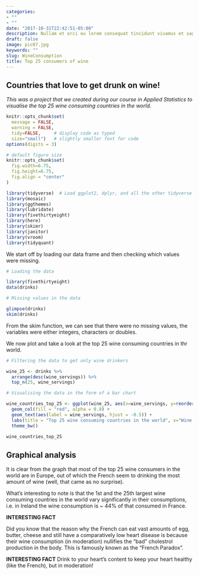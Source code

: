 ```yaml
---
categories:
- ""
- ""
date: "2017-10-31T22:42:51-05:00"
description: Nullam et orci eu lorem consequat tincidunt vivamus et sagittis magna sed nunc rhoncus condimentum sem. In efficitur ligula tate urna. Maecenas massa sed magna lacinia magna pellentesque lorem ipsum dolor. Nullam et orci eu lorem consequat tincidunt. Vivamus et sagittis tempus.
draft: false
image: pic07.jpg
keywords: ""
slug: WineConsumption
title: Top 25 consumers of wine
---
```


## Countries that love to get drunk on wine!

*This was a project that we created during our course in Applied Statistics to visualise the top 25 wine consuming countries in the world.* 

```r
knitr::opts_chunk$set(
  message = FALSE, 
  warning = FALSE, 
  tidy=FALSE,     # display code as typed
  size="small")   # slightly smaller font for code
options(digits = 3)

# default figure size
knitr::opts_chunk$set(
  fig.width=6.75, 
  fig.height=6.75,
  fig.align = "center"
)
```


```r
library(tidyverse)  # Load ggplot2, dplyr, and all the other tidyverse packages
library(mosaic)
library(ggthemes)
library(lubridate)
library(fivethirtyeight)
library(here)
library(skimr)
library(janitor)
library(vroom)
library(tidyquant)
```

We start off by loading our data frame and then checking which values were missing.

```r

# Loading the data

library(fivethirtyeight)
data(drinks)

```

```r

# Missing values in the data

glimpse(drinks)
skim(drinks)

```

From the skim function, we can see that there were no missing values, the variables were either integers, characters or doubles.

We now plot and take a look at the top 25 wine consuming countries in thr world.

```r

# Filtering the data to get only wine drinkers

wine_25 <- drinks %>% 
  arrange(desc(wine_servings)) %>% 
  top_n(25, wine_servings) 

# Visualising the data in the form of a bar chart 

wine_countries_top_25 <- ggplot(wine_25, aes(x=wine_servings, y=reorder(country, wine_servings))) + 
  geom_col(fill = "red", alpha = 0.8) + 
  geom_text(aes(label = wine_servings, hjust = -0.5)) +
  labs(title = "Top 25 wine consuming countries in the world", x="Wine servings", y="Country") +
  theme_bw()

```

```r
wine_countries_top_25
```

## Graphical analysis

It is clear from the graph that most of the top 25 wine consumers in the world are in Europe, out of which the French seem to drinking the most amount of wine (well, that came as no surprise). 

What's interesting to note is that the 1st and the 25th largest wine consuming countries in the world vary significantly in their consumptions, i.e. in Ireland the wine consumption is ~ 44% of that consumed in France. 

**INTERESTING FACT**

Did you know that the reason why the French can eat vast amounts of egg, butter, cheese and still have a comparatively low heart disease is because their wine consumption (in moderation) nullifies the "bad" cholestrol production in the body. This is famously known as the "French Paradox".

**INTERESTING FACT**
Drink to your heart's content to keep your heart healthy (like the French), but in moderation!